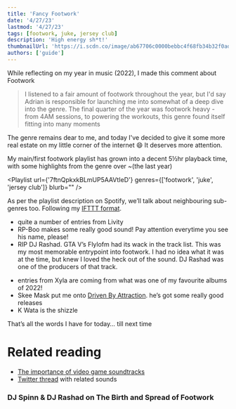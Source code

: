 ```yaml
---
title: 'Fancy Footwork'
date: '4/27/23'
lastmod: '4/27/23'
tags: [footwork, juke, jersey club]
description: 'High energy sh*t!'
thumbnailUrl: 'https://i.scdn.co/image/ab67706c0000bebbc4f68fb34b32f0ad43a5be89'
authors: ['guide']
---
```


While reflecting on my year in music (2022), I made this comment about Footwork

> I listened to a fair amount of footwork throughout the year, but I'd say Adrian is responsible for
> launching me into somewhat of a deep dive into the genre. The final quarter of the year was
> footwork heavy - from 4AM sessions, to powering the workouts, this genre found itself fitting into
> many moments

The genre remains dear to me, and today I've decided to give it some more real estate on my little corner of the internet 😄
It deserves more attention.

My main/first footwork playlist has grown into a decent 5½hr playback time,
with some highlights from the genre over ~(the last year)


<Playlist url={'7ftnQpkxkBLmUP5AAVtIeD'} genres={['footwork', 'juke', 'jersey club']} blurb="" />

As per the playlist description on Spotify, we’ll talk about neighbouring sub-genres too. Following my [IFTTT format](/words/ifttt).

- quite a number of entries from Livity
- RP-Boo makes some really good sound! Pay attention everytime you see his name, please!
- RIP DJ Rashad. GTA V’s Flylofm had its wack in the track list. This was my most memorable entrypoint into footwork.
  I had no idea what it was at the time, but knew I loved the heck out of the sound.
  DJ Rashad was one of the producers of that track.

<YoutubeEmbed
  id='IQX5oKvRzyY'
/>

- entries from Xyla are coming from what was one of my favourite albums of 2022!
- Skee Mask put me onto [Driven By Attraction](https://drivenbyattraction.bandcamp.com/music). he’s got some really good releases
- K Wata is the shizzle

That’s all the words I have for today… till next time

# Related reading

- [The importance of video game soundtracks](/curated/games)
- [Twitter thread](https://twitter.com/guidefari/status/1644584624511758336) with related sounds

### DJ Spinn & DJ Rashad on The Birth and Spread of Footwork

<YoutubeEmbed
  id='4M_C54hrtqE'
/>
